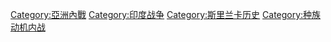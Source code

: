 {{Commonscat|Sri Lankan civil war}}

[[Category:亞洲內戰|Category:亞洲內戰]]
[[Category:印度战争|Category:印度战争]]
[[Category:斯里兰卡历史|Category:斯里兰卡历史]]
[[Category:种族动机内战|Category:种族动机内战]]